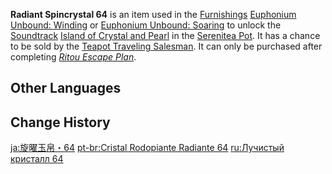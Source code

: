 {{Item Infobox
|id           = 141064
|image        = Item Radiant Spincrystal.png
|type         = Adventure Items
|group        = Radiant Spincrystals
|group2       = Inazuma Spincrystals
|quality      = 4
|invCategory  = Precious Items
|description  = This wondrous crystal contains a certain rhythm, like something beautiful woven from delicate silk. These items can be found throughout the mainland or from merchants who collect curios. The tune held within this crystal can be revivified in your [[Serenitea Pot]] using either "[[Euphonium Unbound: Winding]]" or "[[Euphonium Unbound: Soaring]]." The tune contained within this [[Radiant Spincrystal]] is "[[Island of Crystal and Pearl]]."
|source1      = [[Chubby]]
|track        = Island of Crystal and Pearl
}}
'''Radiant Spincrystal 64''' is an item used in the [[Furnishings]] [[Euphonium Unbound: Winding]] or [[Euphonium Unbound: Soaring]] to unlock the [[Soundtrack]] [[Island of Crystal and Pearl]] in the [[Serenitea Pot]]. It has a chance to be sold by the [[Teapot Traveling Salesman]]. It can only be purchased after completing ''[[Ritou Escape Plan]]''.

==Other Languages==
{{Other Languages
|default_hidden = 1
|en      = Radiant Spincrystal 64
|zhs     = 旋曜玉帛・其六十四
|zhs_rm  = Xuán Yào Yùbó - Qí Liùshísì
|zht     = 旋曜玉帛・其六十四
|zht_rm  = Xuán Yào Yùbó - Qí Liùshísì
|ja      = 旋曜玉帛・64
|ja_rm   = Sen'you Gyokuhaku - Rokujuuyon{{Assumed}}
|ko      = 빛나는 결정・64
|ko_rm   = Binnaneun Gyeoljeong - Yukssipssa
|es      = Girocristal radiante (64)
|fr      = Gyrocristal radiant 64
|ru      = Лучистый кристалл {{tt|64|}}
|th      = Radiant Spincrystal 64
|vi      = Ngọc Thạch Âm Vang 64
|de      = Strahlender Drehkristall LXIV
|id      = Radiant Spincrystal 64
|pt      = Cristal Rodopiante Radiante 64
|tr      = Parlak Burgu Kristal 64
|it      = Voltacristallo radioso 64
}}

==Change History==
{{Change History|2.6}}

[[ja:旋曜玉帛・64]]
[[pt-br:Cristal Rodopiante Radiante 64]]
[[ru:Лучистый кристалл 64]]